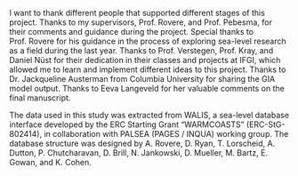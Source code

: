I want to thank different people that supported different stages of this project. Thanks to my supervisors, Prof. Rovere, and Prof. Pebesma, for their comments and guidance during the project. Special thanks to Prof. Rovere for his guidance in the process of exploring sea-level research as a field during the last year. Thanks to Prof. Verstegen, Prof. Kray, and Daniel Nüst for their dedication in their classes and projects at IFGI, which allowed me to learn and implement different ideas to this project. Thanks to Dr. Jackqueline Austerman from Columbia University for sharing the GIA model output. Thanks to Eeva Langeveld for her valuable comments on the final manuscript. 

The data used in this study was extracted from WALIS, a sea-level database interface developed by the ERC Starting Grant “WARMCOASTS” (ERC-StG-802414), in collaboration with PALSEA (PAGES / INQUA) working group. The database structure was designed by A. Rovere, D. Ryan, T. Lorscheid, A. Dutton, P. Chutcharavan, D. Brill, N. Jankowski, D. Mueller, M. Bartz, E. Gowan, and K. Cohen.

\begin{flushright}
Juan Sebastian Garzón\\
\today
\end{flushright}
